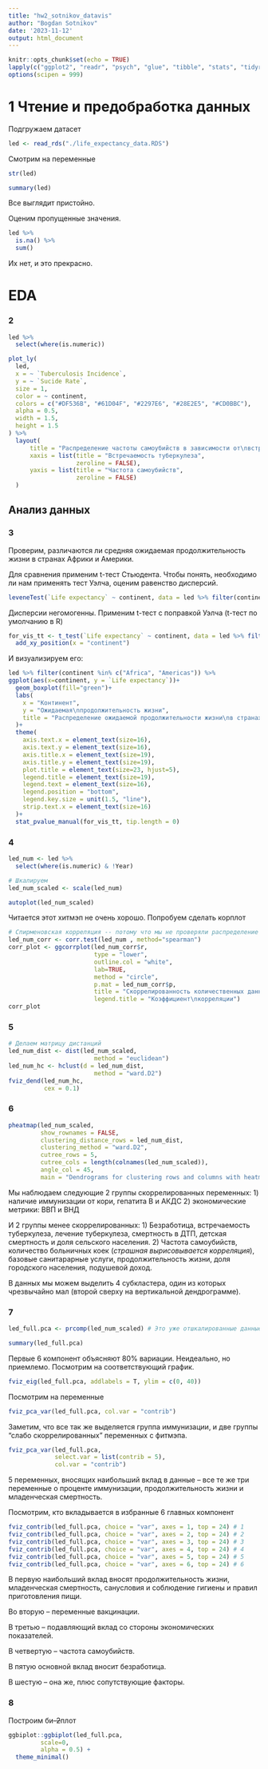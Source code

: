 ```yaml
---
title: "hw2_sotnikov_datavis"
author: "Bogdan Sotnikov"
date: '2023-11-12'
output: html_document
---
```


```r
knitr::opts_chunk$set(echo = TRUE)
lapply(c("ggplot2", "readr", "psych", "glue", "tibble", "stats", "tidyr", "plotly", "ggbeeswarm", "stringr", "reshape", "RColorBrewer", "Hmisc", "purrr", "ggcorrplot", "ggpubr", "rstatix", "car", "dplyr", "factoextra", "pheatmap", "FactoMineR", "ggbiplot", "ggfortify"), require, character.only=TRUE)
options(scipen = 999)
```

# 1 Чтение и предобработка данных

Подгружаем датасет

```r
led <- read_rds("./life_expectancy_data.RDS")
```

Смотрим на переменные

```r
str(led)
```

```r
summary(led)
```

Все выглядит пристойно.

Оценим пропущенные значения.

```r
led %>% 
  is.na() %>% 
  sum()
```

Их нет, и это прекрасно.

# EDA

### 2

```r
led %>% 
  select(where(is.numeric))
```

```r
plot_ly(
  led,
  x = ~ `Tuberculosis Incidence`,
  y = ~ `Sucide Rate`,
  size = 1,
  color = ~ continent,
  colors = c("#DF536B", "#61D04F", "#2297E6", "#28E2E5", "#CD0BBC"),
  alpha = 0.5,
  width = 1.5,
  height = 1.5
) %>% 
  layout(
      title = "Распределение частоты самоубийств в зависимости от\nвстречаемости туберкулеза у жителей различных континентов",
      xaxis = list(title = "Встречаемость туберкулеза",
                   zeroline = FALSE),
      yaxis = list(title = "Частота самоубийств",
                   zeroline = FALSE)
  )
```

## Анализ данных

### 3

Проверим, различаются ли средняя ожидаемая продолжительность жизни в странах Африки и Америки.

Для сравнения применим t-тест Стьюдента. Чтобы понять, необходимо ли нам применять тест Уэлча, оценим равенство дисперсий.

```r
leveneTest(`Life expectancy` ~ continent, data = led %>% filter(continent %in% c("Africa", "Americas")))
```

Дисперсии негомогенны. Применим t-тест с поправкой Уэлча (t-тест по умолчанию в R)

```r
for_vis_tt <- t_test(`Life expectancy` ~ continent, data = led %>% filter(continent %in% c("Africa", "Americas"))) %>% 
  add_xy_position(x = "continent")
```

И визуализируем его:

```r
led %>% filter(continent %in% c("Africa", "Americas")) %>% 
ggplot(aes(x=continent, y = `Life expectancy`))+
  geom_boxplot(fill="green")+
  labs(
    x = "Континент",
    y = "Ожидаемая\nпродолжительность жизни",
    title = "Распределение ожидаемой продолжительности жизни\nв странах Африки и Америки"
  )+
  theme(
    axis.text.x = element_text(size=16),
    axis.text.y = element_text(size=16),
    axis.title.x = element_text(size=19), 
    axis.title.y = element_text(size=19),
    plot.title = element_text(size=23, hjust=5),
    legend.title = element_text(size=19),
    legend.text = element_text(size=16),
    legend.position = "bottom",
    legend.key.size = unit(1.5, "line"),
    strip.text.x = element_text(size=16)
  )+
  stat_pvalue_manual(for_vis_tt, tip.length = 0)
```

### 4

```r
led_num <- led %>% 
  select(where(is.numeric) & !Year)

# Шкалируем
led_num_scaled <- scale(led_num)

autoplot(led_num_scaled)
```

Читается этот хитмэп не очень хорошо. Попробуем сделать корплот

```r


# Спирменовская корреляция -- потому что мы не проверяли распределение данных, а наверняка там найдется что-то ненормально-нелинейное
led_num_corr <- corr.test(led_num , method="spearman")
corr_plot <- ggcorrplot(led_num_corr$r, 
                        type = "lower", 
                        outline.col = "white", 
                        lab=TRUE, 
                        method = "circle", 
                        p.mat = led_num_corr$p,
                        title = "Скоррелированность количественных данных\nв датасете по ожидаемой продолжительности жизни",
                        legend.title = "Коэффициент\nкорреляции")
corr_plot
```

### 5

```r
# Делаем матрицу дистанций
led_num_dist <- dist(led_num_scaled, 
                        method = "euclidean")
led_num_hc <- hclust(d = led_num_dist, 
                        method = "ward.D2")
fviz_dend(led_num_hc, 
          cex = 0.1)
```

### 6

```r
pheatmap(led_num_scaled, 
         show_rownames = FALSE, 
         clustering_distance_rows = led_num_dist,
         clustering_method = "ward.D2", 
         cutree_rows = 5,
         cutree_cols = length(colnames(led_num_scaled)),
         angle_col = 45, 
         main = "Dendrograms for clustering rows and columns with heatmap")
```

Мы наблюдаем следующие 2 группы скоррелированных переменных: 1) наличие иммунизации от кори, гепатита B и АКДС 2) экономические метрики: ВВП и ВНД

И 2 группы менее скоррелированных: 1) Безработица, встречаемость туберкулеза, лечение туберкулеза, смертность в ДТП, детская смертность и доля сельского населения. 2) Частота самоубийств, количество больничных коек (*страшная вырисовывается корреляция*), базовые санитарарные услуги, продолжительность жизни, доля городского населения, подушевой доход.

В данных мы можем выделить 4 субкластера, один из которых чрезвычайно мал (второй сверху на вертикальной дендрограмме).

### 7

```r
led_full.pca <- prcomp(led_num_scaled) # Это уже отшкалированные данные, дополнительно не шкалируем

summary(led_full.pca)
```

Первые 6 компонент объясняют 80% вариации. Неидеально, но приемлемо. Посмотрим на соответствующий график.

```r
fviz_eig(led_full.pca, addlabels = T, ylim = c(0, 40))
```

Посмотрим на переменные

```r
fviz_pca_var(led_full.pca, col.var = "contrib")
```

Заметим, что все так же выделяется группа иммунизации, и две группы "слабо скоррелированных" переменных с фитмэпа.

```r
fviz_pca_var(led_full.pca, 
             select.var = list(contrib = 5),
             col.var = "contrib")
```

5 переменных, вносящих наибольший вклад в данные -- все те же три переменные о проценте иммунизации, продолжительность жизни и младенческая смертность.

Посмотрим, кто вкладывается в избранные 6 главных компонент

```r
fviz_contrib(led_full.pca, choice = "var", axes = 1, top = 24) # 1
fviz_contrib(led_full.pca, choice = "var", axes = 2, top = 24) # 2
fviz_contrib(led_full.pca, choice = "var", axes = 3, top = 24) # 3
fviz_contrib(led_full.pca, choice = "var", axes = 4, top = 24) # 4
fviz_contrib(led_full.pca, choice = "var", axes = 5, top = 24) # 5
fviz_contrib(led_full.pca, choice = "var", axes = 6, top = 24) # 6
```

В первую наибольший вклад вносят продолжительность жизни, младенческая смертность, санусловия и соблюдение гигиены и правил приготовления пищи.

Во вторую -- переменные вакцинации.

В третью -- подавляющий вклад со стороны экономических показателей.

В четвертую -- частота самоубийств.

В пятую основной вклад вносит безработица.

В шестую -- она же, плюс сопутствующие факторы.

### 8
Построим би~~-2~~плот


```r
ggbiplot::ggbiplot(led_full.pca, 
         scale=0, 
         alpha = 0.5) + 
  theme_minimal()
```
